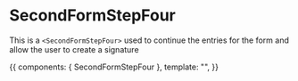 <!-- SecondFormStepFour.stories.mdx -->


<Meta
  title="Public/Componets/Form-Stepper/Form-Steps/SecondFormStepFour"
  component={SecondFormStepFour}
  decorators={[withKnobs]}
/>

# SecondFormStepFour

This is a `<SecondFormStepFour>` used to continue the entries for the form and allow the user to create a
signature

<Props of={SecondFormStepFour} />

<Canvas>
  <Story
    name="Primary"
    height="500px"
  >
    {{
      components: { SecondFormStepFour },
      template: "<SecondFormStepFour :handle-next-section='() => {}' />",
    }}
  </Story>
</Canvas>
